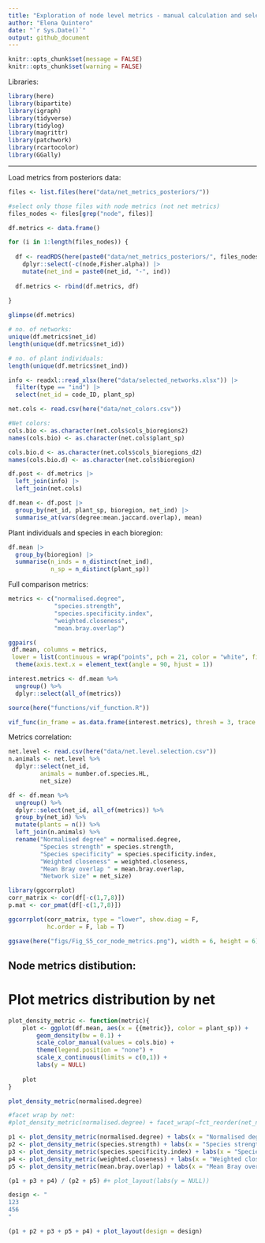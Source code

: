 ```yaml
---
title: "Exploration of node level metrics - manual calculation and selection"
author: "Elena Quintero"
date: "`r Sys.Date()`"
output: github_document
---
```


```r
knitr::opts_chunk$set(message = FALSE)
knitr::opts_chunk$set(warning = FALSE)
```

Libraries:

```r
library(here)
library(bipartite)
library(igraph)
library(tidyverse)
library(tidylog)
library(magrittr)
library(patchwork)
library(rcartocolor)
library(GGally)
```

-----------------


Load metrics from posteriors data:

```r
files <- list.files(here("data/net_metrics_posteriors/"))

#select only those files with node metrics (not net metrics)
files_nodes <- files[grep("node", files)]

df.metrics <- data.frame()

for (i in 1:length(files_nodes)) {
  
  df <- readRDS(here(paste0("data/net_metrics_posteriors/", files_nodes[i]))) |> 
    dplyr::select(-c(node,Fisher.alpha)) |> 
    mutate(net_ind = paste0(net_id, "-", ind))
  
  df.metrics <- rbind(df.metrics, df)
  
}

glimpse(df.metrics)

# no. of networks:
unique(df.metrics$net_id)
length(unique(df.metrics$net_id))

# no. of plant individuals:
length(unique(df.metrics$net_ind))
```

```r
info <- readxl::read_xlsx(here("data/selected_networks.xlsx")) |>
  filter(type == "ind") |> 
  select(net_id = code_ID, plant_sp)

net.cols <- read.csv(here("data/net_colors.csv"))

#Net colors:
cols.bio <- as.character(net.cols$cols_bioregions2)
names(cols.bio) <- as.character(net.cols$plant_sp)

cols.bio.d <- as.character(net.cols$cols_bioregions_d2)
names(cols.bio.d) <- as.character(net.cols$bioregion)

df.post <- df.metrics |> 
  left_join(info) |> 
  left_join(net.cols)
```

```r
df.mean <- df.post |> 
  group_by(net_id, plant_sp, bioregion, net_ind) |> 
  summarise_at(vars(degree:mean.jaccard.overlap), mean)
```


Plant individuals and species in each bioregion:

```r
df.mean |> 
  group_by(bioregion) |> 
  summarise(n_inds = n_distinct(net_ind),
            n_sp = n_distinct(plant_sp))
```


Full comparison metrics:

```r
metrics <- c("normalised.degree",
             "species.strength",
             "species.specificity.index",
             "weighted.closeness",
             "mean.bray.overlap")

ggpairs(
 df.mean, columns = metrics,
 lower = list(continuous = wrap("points", pch = 21, color = "white", fill= "black", size = 0.75))) + 
  theme(axis.text.x = element_text(angle = 90, hjust = 1))
```


```r
interest.metrics <- df.mean %>% 
  ungroup() %>% 
  dplyr::select(all_of(metrics))

source(here("functions/vif_function.R"))

vif_func(in_frame = as.data.frame(interest.metrics), thresh = 3, trace = T)
```


Metrics correlation:

```r
net.level <- read.csv(here("data/net.level.selection.csv"))
n.animals <- net.level %>% 
  dplyr::select(net_id, 
         animals = number.of.species.HL, 
         net_size)

df <- df.mean %>%
  ungroup() %>% 
  dplyr::select(net_id, all_of(metrics)) %>%
  group_by(net_id) %>%
  mutate(plants = n()) %>%
  left_join(n.animals) %>%
  rename("Normalised degree" = normalised.degree,
         "Species strength" = species.strength,
         "Species specificity" = species.specificity.index,
         "Weighted closeness" = weighted.closeness,
         "Mean Bray overlap " = mean.bray.overlap,
         "Network size" = net_size)

library(ggcorrplot)
corr_matrix <- cor(df[-c(1,7,8)])
p.mat <- cor_pmat(df[-c(1,7,8)])

ggcorrplot(corr_matrix, type = "lower", show.diag = F,
           hc.order = F, lab = T)

ggsave(here("figs/Fig_S5_cor_node_metrics.png"), width = 6, height = 6)
```


## Node metrics distibution:

# Plot metrics distribution by net

```r
plot_density_metric <- function(metric){
    plot <- ggplot(df.mean, aes(x = {{metric}}, color = plant_sp)) + 
        geom_density(bw = 0.1) +
        scale_color_manual(values = cols.bio) + 
        theme(legend.position = "none") + 
        scale_x_continuous(limits = c(0,1)) +
        labs(y = NULL)
  
    plot
}

plot_density_metric(normalised.degree)

#facet wrap by net:
#plot_density_metric(normalised.degree) + facet_wrap(~fct_reorder(net_name, plant_plot_rank))
```


```r
p1 <- plot_density_metric(normalised.degree) + labs(x = "Normalised degree")
p2 <- plot_density_metric(species.strength) + labs(x = "Species strength")
p3 <- plot_density_metric(species.specificity.index) + labs(x = "Species specificity index")
p4 <- plot_density_metric(weighted.closeness) + labs(x = "Weighted closeness")
p5 <- plot_density_metric(mean.bray.overlap) + labs(x = "Mean Bray overlap")

(p1 + p3 + p4) / (p2 + p5) #+ plot_layout(labs(y = NULL))

design <- "
123
456
"  

(p1 + p2 + p3 + p5 + p4) + plot_layout(design = design)
```


